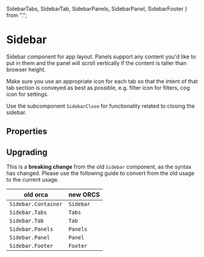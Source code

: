   SidebarTabs,
  SidebarTab,
  SidebarPanels,
  SidebarPanel,
  SidebarFooter
} from ".";

# Sidebar

Sidebar component for app layout. Panels support any content you'd like to put in them and the panel will scroll vertically if the content is taller than browser height.

Make sure you use an appropriate icon for each tab so that the intent of that tab section is conveyed as best as possible, e.g. filter icon for filters, cog icon for settings.

Use the subcomponent `SidebarClose` for functionality related to closing the sidebar.

<Preview>
  <Story id="components-sidebar--default-sidebar" />
</Preview>

## Properties

<Props of={Sidebar} />

## Upgrading

This is a **breaking change** from the old `Sidebar` component, as the syntax has changed. Please use the following guide to convert from the old usage to the current usage.

| **old orca**        | **new ORCS** |
| ------------------- | ------------ |
| `Sidebar.Container` | `Sidebar`    |
| `Sidebar.Tabs`      | `Tabs`       |
| `Sidebar.Tab`       | `Tab`        |
| `Sidebar.Panels`    | `Panels`     |
| `Sidebar.Panel`     | `Panel`      |
| `Sidebar.Footer`    | `Footer`     |

